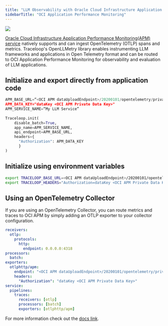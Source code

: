 ```yaml
---
title: "LLM Observability with Oracle Cloud Infrastructure Application Performance Monitoring(APM) service"
sidebarTitle: "OCI Application Performance Monitoring"
---
```


<Frame>
  <img src="/img/integrations/ociapm-traceexplorer.png" />
</Frame>


[Oracle Cloud Infrastructure Application Performance Monitoring(APM) service](https://docs.oracle.com/en-us/iaas/application-performance-monitoring/home.htm) natively supports and can ingest OpenTelemetry (OTLP) spans and metrics. Traceloop's OpenLLMetry library enables instrumenting LLM frameworks and applications in Open Telemetry format and can be routed to OCI Application Performance Monitoring for observability and evaluation of LLM applications. 

## Initialize and export directly from application code

```python
APM_BASE_URL=“<OCI APM dataUploadEndpoint>/20200101/opentelemetry/private"
APM_DATA_KEY="dataKey <OCI APM Private Data Key>"
APM_SERVICE_NAME=“My LLM Service”
 
Traceloop.init(
    disable_batch=True,
    app_name=APM_SERVICE_NAME,
    api_endpoint=APM_BASE_URL,
    headers={
      "Authorization": APM_DATA_KEY
      }
)
```

## Initialize using environment variables 

```bash
export TRACELOOP_BASE_URL=<OCI APM dataUploadEndpoint>/20200101/opentelemetry/private
export TRACELOOP_HEADERS="Authorization=dataKey <OCI APM Private Data Key>"
```

## Using an OpenTelemetry Collector
If you are using an OpenTelemetry Collector, you can route metrics and traces to OCI APM by simply adding an OTLP exporter to your collector configuration.

```yaml
receivers:
  otlp:
    protocols:
      http:
        endpoint: 0.0.0.0:4318
processors:
  batch:
exporters:
  otlphttp/apm:
    endpoint: "<OCI APM dataUploadEndpoint>/20200101/opentelemetry/private" 
    headers:
      "Authorization": "dataKey <OCI APM Private Data Key>"
service:
  pipelines:
    traces:
      receivers: [otlp]
      processors: [batch]
      exporters: [otlphttp/apm]
```

For more information check out the [docs link](https://docs.oracle.com/en-us/iaas/application-performance-monitoring/doc/configure-open-source-tracing-systems.html#GUID-4D941163-F357-4839-8B06-688876D4C61F).
